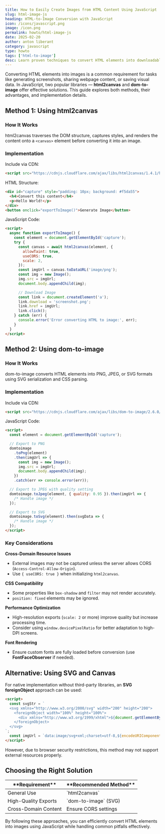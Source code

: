 ```yaml
---
title: How to Easily Create Images from HTML Content Using JavaScript
slug: html-image-js
heading: HTML-to-Image Conversion with JavaScript
icon: /icons/javascript.png
image: /icon.png
permalink: howto/html-image-js
date: 2025-02-20
author: anton liberant
category: javascript
type: howto
tags: ['html-to-image']
desc: Learn proven techniques to convert HTML elements into downloadable images using JavaScript. Explore Canvas API, libraries, and tips for optimal performance.
---
```


Converting HTML elements into images is a common requirement for tasks like generating screenshots, sharing webpage content, or saving visual data. In JavaScript, two popular libraries — **html2canvas** and **dom-to-image** offer effective solutions. This guide explores both methods, their advantages, and implementation details.

## Method 1: Using html2canvas

### How It Works

html2canvas traverses the DOM structure, captures styles, and renders the content onto a `<canvas>` element before converting it into an image.

### Implementation

Include via CDN:

```html
<script src="https://cdnjs.cloudflare.com/ajax/libs/html2canvas/1.4.1/html2canvas.min.js"></script>
```

HTML Structure:

```html
<div id="capture" style="padding: 10px; background: #f5da55">
  <h4>Convert this content</h4>
  <p>Hello World!</p>
</div>
<button onclick="exportToImage()">Generate Image</button>
```

JavaScript Code:

```html
<script>
  async function exportToImage() {
    const element = document.getElementById('capture');
    try {
      const canvas = await html2canvas(element, {
        allowTaint: true,
        useCORS: true,
        scale: 2,
      });
      const imgUrl = canvas.toDataURL('image/png');
      const img = new Image();
      img.src = imgUrl;
      document.body.appendChild(img);

      // Download Image
      const link = document.createElement('a');
      link.download = 'screenshot.png';
      link.href = imgUrl;
      link.click();
    } catch (err) {
      console.error('Error converting HTML to image:', err);
    }
  }
</script>
```

## Method 2: Using dom-to-image

### How It Works

dom-to-image converts HTML elements into PNG, JPEG, or SVG formats using SVG serialization and CSS parsing.

### Implementation

Include via CDN:

```html
<script src="https://cdnjs.cloudflare.com/ajax/libs/dom-to-image/2.6.0/dom-to-image.min.js"></script>
```

JavaScript Code:

```html
<script>
  const element = document.getElementById('capture');

  // Export to PNG
  domtoimage
    .toPng(element)
    .then(imgUrl => {
      const img = new Image();
      img.src = imgUrl;
      document.body.appendChild(img);
    })
    .catch(err => console.error(err));

  // Export to JPEG with quality setting
  domtoimage.toJpeg(element, { quality: 0.95 }).then(imgUrl => {
    /* Handle image */
  });

  // Export to SVG
  domtoimage.toSvg(element).then(svgData => {
    /* Handle image */
  });
</script>
```

### Key Considerations

**Cross-Domain Resource Issues**

- External images may not be captured unless the server allows CORS (`Access-Control-Allow-Origin`).
- Use `{ useCORS: true }` when initializing `html2canvas`.

**CSS Compatibility**

- Some properties like `box-shadow` and `filter` may not render accurately.
- `position: fixed` elements may be ignored.

**Performance Optimization**

- High-resolution exports (`scale: 2` or more) improve quality but increase processing time.
- Consider using `window.devicePixelRatio` for better adaptation to high-DPI screens.

**Font Rendering**

- Ensure custom fonts are fully loaded before conversion (use **FontFaceObserver** if needed).

## Alternative: Using SVG and Canvas

For native implementation without third-party libraries, an **SVG foreignObject** approach can be used:

```html
<script>
  const svgStr = `
  <svg xmlns="http://www.w3.org/2000/svg" width="200" height="200">
    <foreignObject width="100%" height="100%">
      <div xmlns="http://www.w3.org/1999/xhtml">${document.getElementById('content').innerHTML}</div>
    </foreignObject>
  </svg>
`;
  const imgUrl = `data:image/svg+xml;charset=utf-8,${encodeURIComponent(svgStr)}`;
</script>
```

However, due to browser security restrictions, this method may not support external resources properly.

## Choosing the Right Solution

<table>
  <thead>
    <tr>
      <th>**Requirement**</th>
      <th>**Recommended Method**</th>
    </tr>
  </thead>
  <tbody>
    <tr>
      <td>General Use</td>
      <td>`html2canvas`</td>
    </tr>
    <tr>
      <td>High-Quality Exports</td>
      <td>`dom-to-image` (SVG)</td>
    </tr>
    <tr>
      <td>Cross-Domain Content</td>
      <td>Ensure CORS settings</td>
    </tr>
  </tbody>
</table>

By following these approaches, you can efficiently convert HTML elements into images using JavaScript while handling common pitfalls effectively.
